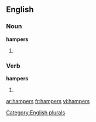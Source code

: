 
==English==

===Noun===
'''hampers'''

# {{plural of |[[hamper]]}}

===Verb===
'''hampers'''

# {{third-person singular of|[[hamper]]}}

[[Category:English plurals]]

[[ar:hampers]]
[[fr:hampers]]
[[vi:hampers]]